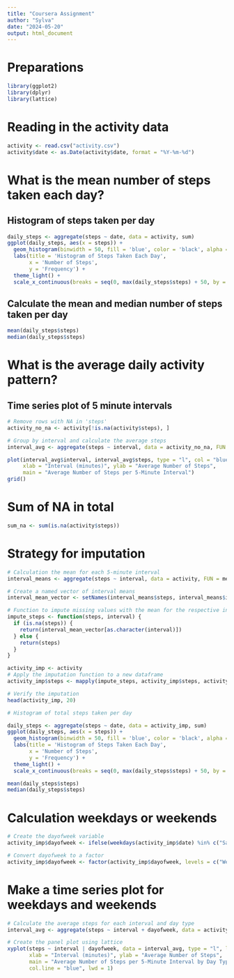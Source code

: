 ---
title: "Coursera Assignment"
author: "Sylva"
date: "2024-05-20"
output: html_document
---
# Preparations 
```{r}
library(ggplot2)
library(dplyr)
library(lattice)
```

# Reading in the activity data
```{r}
activity <- read.csv("activity.csv")
activity$date <- as.Date(activity$date, format = "%Y-%m-%d")
```
# What is the mean number of steps taken each day?
## Histogram of steps taken per day 
```{r}
daily_steps <- aggregate(steps ~ date, data = activity, sum)
ggplot(daily_steps, aes(x = steps)) +
  geom_histogram(binwidth = 50, fill = 'blue', color = 'black', alpha = 0.7) +
  labs(title = 'Histogram of Steps Taken Each Day',
       x = 'Number of Steps',
       y = 'Frequency') +
  theme_light() +
  scale_x_continuous(breaks = seq(0, max(daily_steps$steps) + 50, by = 2000))
```

## Calculate the mean and median number of steps taken per day
```{r}
mean(daily_steps$steps)
median(daily_steps$steps)
```
# What is the average daily activity pattern?
## Time series plot of 5 minute intervals 

```{r}
# Remove rows with NA in 'steps'
activity_no_na <- activity[!is.na(activity$steps), ]

# Group by interval and calculate the average steps
interval_avg <- aggregate(steps ~ interval, data = activity_no_na, FUN = mean)

plot(interval_avg$interval, interval_avg$steps, type = "l", col = "blue", pch = 16, 
     xlab = "Interval (minutes)", ylab = "Average Number of Steps", 
     main = "Average Number of Steps per 5-Minute Interval")
grid()
```
# Sum of NA in total 
```{r}
sum_na <- sum(is.na(activity$steps))
```

# Strategy for imputation
```{r}
# Calculation the mean for each 5-minute interval
interval_means <- aggregate(steps ~ interval, data = activity, FUN = mean, na.rm = TRUE)

# Create a named vector of interval means
interval_mean_vector <- setNames(interval_means$steps, interval_means$interval)

# Function to impute missing values with the mean for the respective interval
impute_steps <- function(steps, interval) {
  if (is.na(steps)) {
    return(interval_mean_vector[as.character(interval)])
  } else {
    return(steps)
  }
}

activity_imp <- activity
# Apply the imputation function to a new dataframe
activity_imp$steps <- mapply(impute_steps, activity_imp$steps, activity_imp$interval)

# Verify the imputation
head(activity_imp, 20)

# Histogram of total steps taken per day

daily_steps <- aggregate(steps ~ date, data = activity_imp, sum)
ggplot(daily_steps, aes(x = steps)) +
  geom_histogram(binwidth = 50, fill = 'blue', color = 'black', alpha = 0.7) +
  labs(title = 'Histogram of Steps Taken Each Day',
       x = 'Number of Steps',
       y = 'Frequency') +
  theme_light() +
  scale_x_continuous(breaks = seq(0, max(daily_steps$steps) + 50, by = 2000))

mean(daily_steps$steps)
median(daily_steps$steps)
```
# Calculation weekdays or weekends
```{r}
# Create the dayofweek variable
activity_imp$dayofweek <- ifelse(weekdays(activity_imp$date) %in% c("Samstag", "Sonntag"), "Weekend", "Weekday")

# Convert dayofweek to a factor
activity_imp$dayofweek <- factor(activity_imp$dayofweek, levels = c("Weekday", "Weekend"))
```

# Make a time series plot for weekdays and weekends
```{r}
# Calculate the average steps for each interval and day type
interval_avg <- aggregate(steps ~ interval + dayofweek, data = activity_imp, FUN = mean)

# Create the panel plot using lattice
xyplot(steps ~ interval | dayofweek, data = interval_avg, type = "l", layout = c(1, 2),
       xlab = "Interval (minutes)", ylab = "Average Number of Steps",
       main = "Average Number of Steps per 5-Minute Interval by Day Type",
       col.line = "blue", lwd = 1)
```


